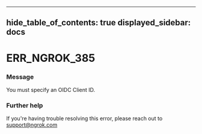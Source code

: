 

---
hide_table_of_contents: true
displayed_sidebar: docs
---


# ERR_NGROK_385

### Message
You must specify an OIDC Client ID.

<ErrorDetails />



### Further help
If you're having trouble resolving this error, please reach out to [support@ngrok.com](mailto:support@ngrok.com?subject=Help%20with%20ERR_NGROK_385)

